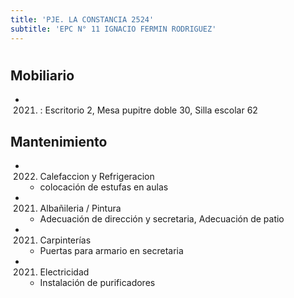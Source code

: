 ```yaml
---
title: 'PJE. LA CONSTANCIA 2524'
subtitle: 'EPC N° 11 IGNACIO FERMIN RODRIGUEZ'
---
```


#


## Mobiliario

*  (2021) : Escritorio 2, Mesa pupitre doble 30, Silla escolar 62 





## Mantenimiento

*  (2022) Calefaccion y Refrigeracion 
    + colocación de estufas en aulas

*  (2021) Albañileria / Pintura 
    + Adecuación de dirección y secretaria, Adecuación de patio

*  (2021) Carpinterías 
    + Puertas para armario en secretaria

*  (2021) Electricidad 
    + Instalación de purificadores



